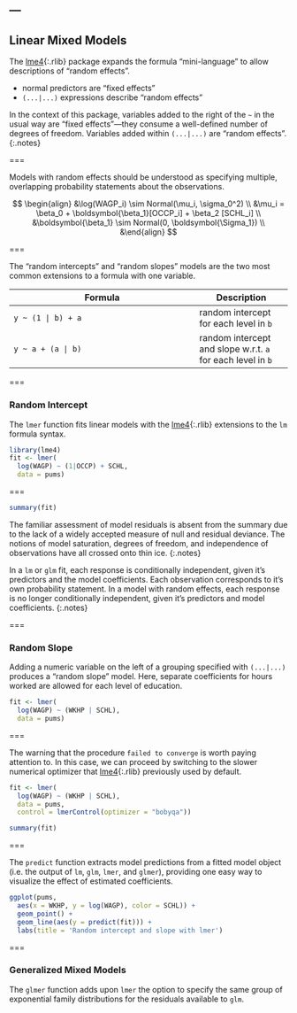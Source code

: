 ---
---

## Linear Mixed Models

The [lme4](){:.rlib} package expands the formula "mini-language" to allow
descriptions of "random effects".

- normal predictors are "fixed effects"
- `(...|...)` expressions describe "random effects"

In the context of this package, variables
added to the right of the `~` in the usual way are "fixed effects"---they
consume a well-defined number of degrees of freedom. Variables added within
`(...|...)` are "random effects".
{:.notes}

===

Models with random effects should be understood as specifying multiple,
overlapping probability statements about the observations.

$$
\begin{align}
&\log(WAGP_i) \sim Normal(\mu_i, \sigma_0^2) \\
&\mu_i = \beta_0 + \boldsymbol{\beta_1}[OCCP_i] + \beta_2 [SCHL_i] \\
&\boldsymbol{\beta_1} \sim Normal(0, \boldsymbol{\Sigma_1}) \\
&\end{align}
$$

===

The "random intercepts" and "random slopes" models are the two most common
extensions to a formula with one variable.

| Formula                  | Description |
|--------------------------|-------------|
| `y ~ (1 | b) + a`        | random intercept for each level in `b` |
| `y ~ a + (a | b)`        | random intercept and slope w.r.t. `a` for each level in `b` |

===

### Random Intercept

The `lmer` function fits linear models with the [lme4](){:.rlib} extensions to
the `lm` formula syntax.


```r
library(lme4)
fit <- lmer(
  log(WAGP) ~ (1|OCCP) + SCHL,
  data = pums)
```

===

```r
summary(fit)
```

The familiar assessment of model residuals is absent from the summary due to the
lack of a widely accepted measure of null and residual deviance. The notions of
model saturation, degrees of freedom, and independence of observations have all
crossed onto thin ice.
{:.notes}

In a `lm` or `glm` fit, each response is conditionally independent, given it's
predictors and the model coefficients. Each observation corresponds to it's own
probability statement. In a model with random effects, each response is no
longer conditionally independent, given it's predictors and model coefficients.
{:.notes}

===

### Random Slope

Adding a numeric variable on the left of a grouping specified with `(...|...)`
produces a "random slope" model. Here, separate coefficients for hours worked
are allowed for each level of education.

```r
fit <- lmer(
  log(WAGP) ~ (WKHP | SCHL),
  data = pums)
```

===

The warning that the procedure `failed to converge` is worth paying attention
to. In this case, we can proceed by switching to the slower numerical optimizer
that [lme4](){:.rlib} previously used by default.

```r
fit <- lmer(
  log(WAGP) ~ (WKHP | SCHL),
  data = pums, 
  control = lmerControl(optimizer = "bobyqa"))
```

```r
summary(fit)
```

===

The `predict` function extracts model predictions from a fitted model object
(i.e. the output of `lm`, `glm`, `lmer`, and `glmer`), providing one easy
way to visualize the effect of estimated coefficients.

```r
ggplot(pums,
  aes(x = WKHP, y = log(WAGP), color = SCHL)) +
  geom_point() +
  geom_line(aes(y = predict(fit))) +
  labs(title = 'Random intercept and slope with lmer')
```

===

### Generalized Mixed Models

The `glmer` function adds upon `lmer` the option to specify the same group of
exponential family distributions for the residuals available to `glm`.
